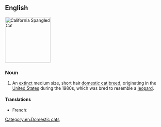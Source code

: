 ==English==
[[Image:Star Spangled Cat.jpg|thumb|right|150px|California Spangled Cat]]
{{wikipedia}}
{{commonscat|Star Spangled Cat}}

===Noun===
{{en-noun|sg=[[California]] [[spangled|Spangled]] [[cat|Cat]]}}

# An [[extinct]] medium size, short hair [[domestic cat]] [[breed]], originating in the [[United States]] during the 1980s, which was bred to resemble a [[leopard]].

====Translations====
{{trans-top|cat breed}}
* French: {{t-|fr|Californian spangled|m}}
{{trans-mid}}
{{trans-bottom}}

[[Category:en:Domestic cats]]